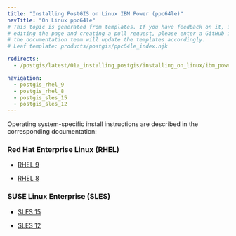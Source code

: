 ```yaml
---
title: "Installing PostGIS on Linux IBM Power (ppc64le)"
navTitle: "On Linux ppc64le"
# This topic is generated from templates. If you have feedback on it, instead of
# editing the page and creating a pull request, please enter a GitHub issue and
# the documentation team will update the templates accordingly.
# Leaf template: products/postgis/ppc64le_index.njk

redirects:
  - /postgis/latest/01a_installing_postgis/installing_on_linux/ibm_power_ppc64le/

navigation:
  - postgis_rhel_9
  - postgis_rhel_8
  - postgis_sles_15
  - postgis_sles_12
---
```


Operating system-specific install instructions are described in the corresponding documentation:

### Red Hat Enterprise Linux (RHEL)

- [RHEL 9](postgis_rhel_9)

- [RHEL 8](postgis_rhel_8)

### SUSE Linux Enterprise (SLES)

- [SLES 15](postgis_sles_15)

- [SLES 12](postgis_sles_12)
